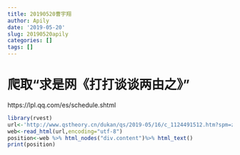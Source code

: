 ```yaml
---
title: 20190520曹宇翔
author: Apily
date: '2019-05-20'
slug: 20190520apily
categories: []
tags: []
---
```

# 爬取“求是网《打打谈谈两由之》”
https://lpl.qq.com/es/schedule.shtml
```r
library(rvest)
url<-'http://www.qstheory.cn/dukan/qs/2019-05/16/c_1124491512.htm?spm=zm5062-001.0.0.1.PlpiXU'
web<-read_html(url,encoding="utf-8") 
position<-web %>% html_nodes("div.content")%>% html_text()
print(position)
```

